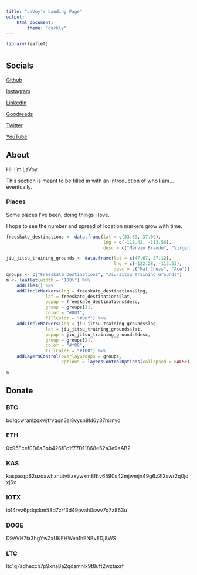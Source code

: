 ```yaml
---
title: "LaVoy's Landing Page"
output: 
    html_document:
        theme: "darkly"
---
```


```r
library(leaflet)
```

# {.tabset}

## Socials

[Github](https://github.com/cyberLaVoy)

[Instagram](https://www.instagram.com/cyberlavoy/)

[LinkedIn](https://linkedin.com/in/cyberLaVoy)

[Goodreads](https://goodreads.com/cyberLaVoy)

[Twitter](https://twitter.com/cyberLaVoy)

[YouTube](https://www.youtube.com/@cyberLaVoy)

## About

Hi! I'm LaVoy. 

This section is meant to be filled in with an introduction of who I am... eventually. 

### Places

Some places I've been, doing things I love.

I hope to see the number and spread of location markers grow with time.

```r
freeskate_destinations <- data.frame(lat = c(33.89, 37.09),
                                     lng = c(-118.42, -113.56),
                                     desc = c("Marvin Braude", "Virgin River"))

jiu_jitsu_training_grounds <- data.frame(lat = c(47.67, 37.12),
                                         lng = c(-122.28, -113.53),
                                         desc = c("Mat Chess", "Ace"))
groups <- c("Freeskate Destinations", "Jiu-Jitsu Training Grounds")
m <- leaflet(width = "100%") %>%
    addTiles() %>%
    addCircleMarkers(lng = freeskate_destinations$lng,
               lat = freeskate_destinations$lat,
               popup = freeskate_destinations$desc,
               group = groups[1],
               color = "#00f",
               fillColor = "#00f") %>%
    addCircleMarkers(lng = jiu_jitsu_training_grounds$lng,
               lat = jiu_jitsu_training_grounds$lat,
               popup = jiu_jitsu_training_grounds$desc,
               group = groups[2],
               color = "#f00",
               fillColor = "#f00") %>%
    addLayersControl(overlayGroups = groups,
                     options = layersControlOptions(collapsed = FALSE))

m
```

## Donate

### BTC

bc1qcwranlzqxwjfrvqqn3al8vysn8ld6y37rsrnyd

### ETH

0x95Ecef0D6a3bb426fFc1f77D11868e52a3e9aAB2

### KAS

kaspa:qp62uzqawhzhutvttzxywxm8fftv6590s42mjwmjn49g6z2l2swr2q0jdxj6x

### IOTX

io14rvz6pdqckm58d7zrf3d49pvah0swv7q7z863u

### DOGE

D9AVH7ia3hgYwZxUKFHWeh1hENBvEDj8WS

### LTC

ltc1q7adhexch7p9xna8a2qdsmnlx9t8uft2wztaxrf
